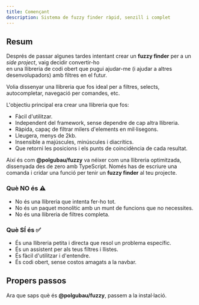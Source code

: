 ```yaml
---
title: Començant 
description: Sistema de fuzzy finder ràpid, senzill i complet  
---
```


## Resum

Després de passar algunes tardes intentant crear un **fuzzy finder** per a un *side project*, vaig decidir convertir-ho  
en una llibreria de codi obert que pugui ajudar-me (i ajudar a altres desenvolupadors) amb filtres en el futur.  

Volia dissenyar una llibreria que fos ideal per a filtres, selects,  
autocompletar, navegació per comandes, etc.  

L'objectiu principal era crear una llibreria que fos:  
- Fàcil d'utilitzar.  
- Independent del framework, sense dependre de cap altra llibreria.  
- Ràpida, capaç de filtrar milers d'elements en mil·lisegons.  
- Lleugera, menys de 2kb.  
- Insensible a majúscules, minúscules i diacrítics.  
- Que retorni les posicions i els punts de coincidència de cada resultat.  

Així és com **@polgubau/fuzzy** va néixer com una llibreria optimitzada,  
dissenyada des de zero amb TypeScript. Només has de escriure una comanda i cridar una funció per tenir un **fuzzy finder** al teu projecte.  

### Què NO és ⚠️  

- No és una llibreria que intenta fer-ho tot.  
- No és un paquet monolític amb un munt de funcions que no necessites.  
- No és una llibreria de filtres completa.  

### Què SÍ és ✅  

- És una llibreria petita i directa que resol un problema específic.  
- És un assistent per als teus filtres i llistes.  
- És fàcil d'utilitzar i d'entendre.  
- És codi obert, sense costos amagats a la navbar.  

## Propers passos  
Ara que saps què és **@polgubau/fuzzy**, passem a la instal·lació.  

<Cards>  
  <Card title="Guia d'instal·lació" href="/docs/installation" />  
  <Card title="Exemples d'ús" href="/docs/examples" />  
</Cards>  
